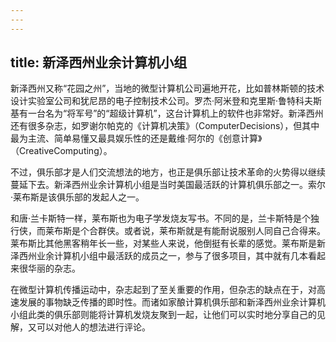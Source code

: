 ```yaml
---
---
---
```

title: 新泽西州业余计算机小组
---




新泽西州又称“花园之州”，当地的微型计算机公司遍地开花，比如普林斯顿的技术设计实验室公司和犹尼昂的电子控制技术公司。罗杰·阿米登和克里斯·鲁特科夫斯基有一台名为“将军号”的“超级计算机”，这台计算机上的软件也非常好。新泽西州还有很多杂志，如罗谢尔帕克的《计算机决策》（ComputerDecisions），但其中最为主流、简单易懂又最具娱乐性的还是戴维·阿尔的《创意计算》（CreativeComputing）。

不过，俱乐部才是人们交流想法的地方，也正是俱乐部让技术革命的火势得以继续蔓延下去。新泽西州业余计算机小组是当时美国最活跃的计算机俱乐部之一。索尔·莱布斯是该俱乐部的发起人之一。

和唐·兰卡斯特一样，莱布斯也为电子学发烧友写书。不同的是，兰卡斯特是个独行侠，而莱布斯是个合群侠。或者说，莱布斯就是有能耐说服别人同自己合得来。莱布斯比其他黑客稍年长一些，对某些人来说，他倒挺有长辈的感觉。莱布斯是新泽西州业余计算机小组中最活跃的成员之一，参与了很多项目，其中就有几本看起来很华丽的杂志。

在微型计算机传播运动中，杂志起到了至关重要的作用，但杂志的缺点在于，对高速发展的事物缺乏传播的即时性。而诸如家酿计算机俱乐部和新泽西州业余计算机小组此类的俱乐部则能将计算机发烧友聚到一起，让他们可以实时地分享自己的见解，又可以对他人的想法进行评论。